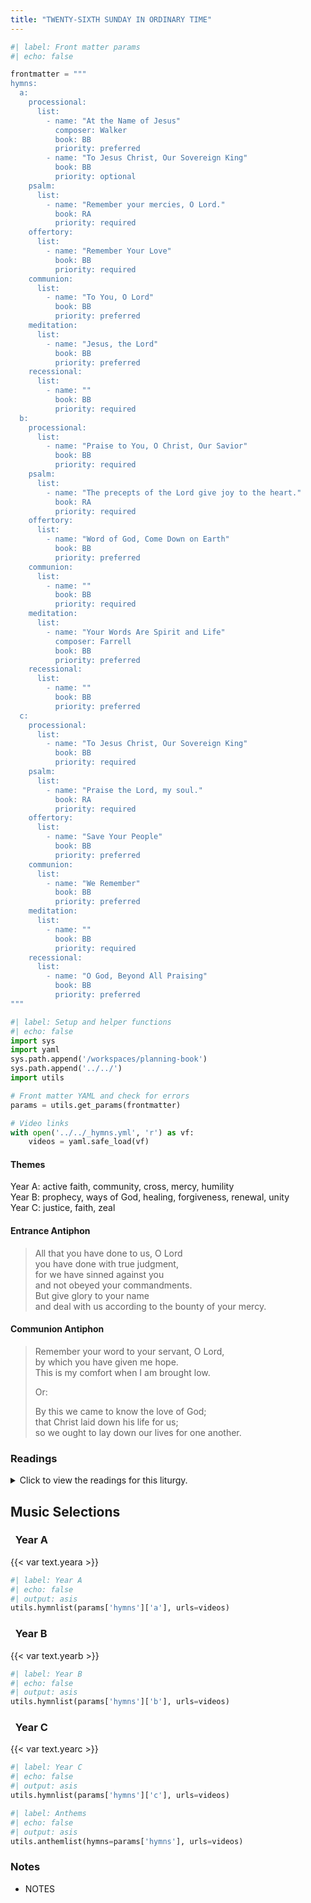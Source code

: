 ```yaml
---
title: "TWENTY-SIXTH SUNDAY IN ORDINARY TIME"
---
```


```python
#| label: Front matter params
#| echo: false

frontmatter = """
hymns:
  a:
    processional:
      list:
        - name: "At the Name of Jesus"
          composer: Walker
          book: BB
          priority: preferred
        - name: "To Jesus Christ, Our Sovereign King"
          book: BB
          priority: optional
    psalm:
      list:
        - name: "Remember your mercies, O Lord."
          book: RA
          priority: required
    offertory:
      list:
        - name: "Remember Your Love"
          book: BB
          priority: required
    communion:
      list:
        - name: "To You, O Lord"
          book: BB
          priority: preferred
    meditation:
      list:
        - name: "Jesus, the Lord"
          book: BB
          priority: preferred
    recessional:
      list:
        - name: ""
          book: BB
          priority: required
  b:
    processional:
      list:
        - name: "Praise to You, O Christ, Our Savior"
          book: BB
          priority: required
    psalm:
      list:
        - name: "The precepts of the Lord give joy to the heart."
          book: RA
          priority: required
    offertory:
      list:
        - name: "Word of God, Come Down on Earth"
          book: BB
          priority: preferred
    communion:
      list:
        - name: ""
          book: BB
          priority: required
    meditation:
      list:
        - name: "Your Words Are Spirit and Life"
          composer: Farrell
          book: BB
          priority: preferred
    recessional:
      list:
        - name: ""
          book: BB
          priority: preferred
  c:
    processional:
      list:
        - name: "To Jesus Christ, Our Sovereign King"
          book: BB
          priority: required
    psalm:
      list:
        - name: "Praise the Lord, my soul."
          book: RA
          priority: required
    offertory:
      list:
        - name: "Save Your People"
          book: BB
          priority: preferred
    communion:
      list:
        - name: "We Remember"
          book: BB
          priority: preferred
    meditation:
      list:
        - name: ""
          book: BB
          priority: required
    recessional:
      list:
        - name: "O God, Beyond All Praising"
          book: BB
          priority: preferred
"""
```

```python
#| label: Setup and helper functions
#| echo: false
import sys
import yaml
sys.path.append('/workspaces/planning-book')
sys.path.append('../../')
import utils

# Front matter YAML and check for errors
params = utils.get_params(frontmatter)

# Video links
with open('../../_hymns.yml', 'r') as vf:
    videos = yaml.safe_load(vf)
```

:::  {.red}
#### **Themes**
:::

[Year A:]{.red} active faith, community, cross, mercy, humility  
[Year B:]{.red} prophecy, ways of God, healing, forgiveness, renewal,
unity  
[Year C:]{.red} justice, faith, zeal  

:::  {.red}
#### **Entrance Antiphon**
:::

> All that you have done to us, O Lord  
> you have done with true judgment,  
> for we have sinned against you  
> and not obeyed your commandments.  
> But give glory to your name  
> and deal with us according to the bounty of your mercy.  

:::  {.red}
#### **Communion Antiphon**
:::

> Remember your word to your servant, O Lord,  
> by which you have given me hope.  
> This is my comfort when I am brought low.  
>
> [Or:]{.red}  
>
> By this we came to know the love of God;  
> that Christ laid down his life for us;  
> so we ought to lay down our lives for one another.  

:::: {.content-visible when-format="html"}
::: {.red}
### Readings
:::

<details>
  <summary>Click to view the readings for this liturgy.</summary>

::: {.red}
### &nbsp; Year A

#### First Reading [Ezekiel 18:25-28]{style="float:right" .small}
:::

Thus says the LORD:  
You say, "The LORD's way is not fair!"  
Hear now, house of Israel:  
Is it my way that is unfair, or rather, are not your ways unfair?  
When someone virtuous turns away from virtue to commit iniquity, and dies,  
it is because of the iniquity he committed that he must die.  
But if he turns from the wickedness he has committed,  
and does what is right and just,  
he shall preserve his life;  
since he has turned away from all the sins that he has committed,  
he shall surely live, he shall not die.  

***

::: {.red}
#### Responsorial Psalm [Psalm 25:4-5, 6-7, 8-9]{style="float:right" .small}
:::

**[℟.]{.red}** **Remember your mercies, O Lord.**  

Your ways, O LORD, make known to me;  
teach me your paths,  
guide me in your truth and teach me,  
for you are God my savior. **[℟.]{.red}**  

Remember that your compassion, O LORD,  
and your love are from of old.  
The sins of my youth and my frailties remember not;  
in your kindness remember me,  
because of your goodness, O LORD. **[℟.]{.red}**  

Good and upright is the LORD;  
thus he shows sinners the way.  
He guides the humble to justice,   
and teaches the humble his way. **[℟.]{.red}**  

***

::: {.red}
#### Second Reading [Philippians 2:1-11 or 2:1-5]{style="float:right" .small}
:::

Brothers and sisters:  
If there is any encouragement in Christ,  
any solace in love,  
any participation in the Spirit,  
any compassion and mercy,  
complete my joy by being of the same mind, with the same love,  
united in heart, thinking one thing.  
Do nothing out of selfishness or out of vainglory;  
rather, humbly regard others as more important than yourselves,  
each looking out not for his own interests,  
but also for those of others.  

Have in you the same attitude  
that is also in Christ Jesus,  
Who, though he was in the form of God,  
did not regard equality with God  
something to be grasped.  
Rather, he emptied himself,  
taking the form of a slave,  
coming in human likeness;  
and found human in appearance,  
he humbled himself,  
becoming obedient to the point of death,  
even death on a cross.  
Because of this, God greatly exalted him  
and bestowed on him the name  
which is above every name,  
that at the name of Jesus  
every knee should bend,  
of those in heaven and on earth and under the earth,  
and every tongue confess that  
Jesus Christ is Lord,  
to the glory of God the Father.  

[Or:]{.red}  

Brothers and sisters:  
If there is any encouragement in Christ,  
any solace in love,  
any participation in the Spirit,  
any compassion and mercy,  
complete my joy by being of the same mind, with the same love,  
united in heart, thinking one thing.  
Do nothing out of selfishness or out of vainglory;  
rather, humbly regard others as more important than yourselves,  
each looking out not for his own interests,  
but also for those of others.  

Have in you the same attitude  
that is also in Christ Jesus.  

***

::: {.red}
#### Gospel Acclamation [John 10:27]{style="float:right" .small}
:::

**[℟.]{.red}** **Alleluia, alleluia.**  
My sheep hear my voice, says the Lord;  
I know them, and they follow me. **[℟.]{.red}**  

***

::: {.red}
#### Gospel [Matthew 21:28-32]{style="float:right" .small}
:::

Jesus said to the chief priests and elders of the people:  
"What is your opinion?  
A man had two sons.  
He came to the first and said,  
'Son, go out and work in the vineyard today.'  
He said in reply, 'I will not,'  
but afterwards changed his mind and went.  
The man came to the other son and gave the same order.  
He said in reply, 'Yes, sir, 'but did not go.  
Which of the two did his father's will?"  
They answered, "The first."  
Jesus said to them, "Amen, I say to you,  
tax collectors and prostitutes  
are entering the kingdom of God before you.  
When John came to you in the way of righteousness,  
you did not believe him;  
but tax collectors and prostitutes did.  
Yet even when you saw that,  
you did not later change your minds and believe him."  

::: {.centered}
{{< var symbols.cross >}} &nbsp; {{< var symbols.cross >}} &nbsp; {{< var symbols.cross >}}
:::

::: {.red}
### &nbsp; Year B

#### First Reading [Numbers 11:25-29]{style="float:right" .small}
:::

The LORD came down in the cloud and spoke to Moses.  
Taking some of the spirit that was on Moses,  
the LORD bestowed it on the seventy elders;  
and as the spirit came to rest on them, they prophesied.  

Now two men, one named Eldad and the other Medad,  
were not in the gathering but had been left in the camp.  
They too had been on the list, but had not gone out to the tent;  
yet the spirit came to rest on them also,  
and they prophesied in the camp.  
So, when a young man quickly told Moses,  
"Eldad and Medad are prophesying in the camp,"  
Joshua, son of Nun, who from his youth had been Moses' aide, said,  
"Moses, my lord, stop them."  
But Moses answered him,  
"Are you jealous for my sake?  
Would that all the people of the LORD were prophets!  
Would that the LORD might bestow his spirit on them all!"  

***

::: {.red}
#### Responsorial Psalm [Psalm 19:8, 10, 12-13, 14]{style="float:right" .small}
:::

**[℟.]{.red}** **The precepts of the Lord give joy to the heart.**  

The law of the LORD is perfect,  
refreshing the soul;  
the decree of the LORD is trustworthy,  
giving wisdom to the simple. **[℟.]{.red}**  

The fear of the LORD is pure,  
enduring forever;  
the ordinances of the LORD are true,  
all of them just. **[℟.]{.red}**  

Though your servant is careful of them,  
very diligent in keeping them,  
yet who can detect failings?  
Cleanse me from my unknown faults! **[℟.]{.red}**  

From wanton sin especially, restrain your servant;  
let it not rule over me.  
Then shall I be blameless and innocent  
of serious sin. **[℟.]{.red}**  

***

::: {.red}
#### Second Reading [James 5:1-6]{style="float:right" .small}
:::

Come now, you rich, weep and wail over your impending miseries.  
Your wealth has rotted away, your clothes have become moth-eaten,  
your gold and silver have corroded,  
and that corrosion will be a testimony against you;  
it will devour your flesh like a fire.  
You have stored up treasure for the last days.  
Behold, the wages you withheld from the workers  
who harvested your fields are crying aloud;  
and the cries of the harvesters  
have reached the ears of the Lord of hosts.  
You have lived on earth in luxury and pleasure;  
you have fattened your hearts for the day of slaughter.  
You have condemned;  
you have murdered the righteous one;  
he offers you no resistance.  

***

::: {.red}
#### Gospel Acclamation [Cf. John 17:17b, 17a]{style="float:right" .small}
:::

**[℟.]{.red}** **Alleluia, alleluia.**  
Your word, O Lord, is truth;  
consecrate us in the truth. **[℟.]{.red}**  

***

::: {.red}
#### Gospel [Mark 9:38-43, 45, 47-48]{style="float:right" .small}
:::

At that time, John said to Jesus,  
"Teacher, we saw someone driving out demons in your name,  
and we tried to prevent him because he does not follow us."  
Jesus replied, "Do not prevent him.  
There is no one who performs a mighty deed in my name  
who can at the same time speak ill of me.  
For whoever is not against us is for us.  
Anyone who gives you a cup of water to drink  
because you belong to Christ,  
amen, I say to you, will surely not lose his reward.  

"Whoever causes one of these little ones who believe in me to sin,  
it would be better for him if a great millstone  
were put around his neck  
and he were thrown into the sea.  
If your hand causes you to sin, cut it off.  
It is better for you to enter into life maimed  
than with two hands to go into Gehenna,  
into the unquenchable fire.  
And if your foot causes you to sin, cut it off.  
It is better for you to enter into life crippled  
than with two feet to be thrown into Gehenna.  
And if your eye causes you to sin, pluck it out.  
Better for you to enter into the kingdom of God with one eye  
than with two eyes to be thrown into Gehenna,  
where 'their worm does not die, and the fire is not quenched.'"  

::: {.centered}
{{< var symbols.cross >}} &nbsp; {{< var symbols.cross >}} &nbsp; {{< var symbols.cross >}}
:::

::: {.red}
### &nbsp; Year C

#### First Reading [Amos 6:1a, 4-7]{style="float:right" .small}
:::

Thus says the LORD the God of hosts:  
Woe to the complacent in Zion!  
Lying upon beds of ivory,  
stretched comfortably on their couches,  
they eat lambs taken from the flock,  
and calves from the stall!  
Improvising to the music of the harp,  
like David, they devise their own accompaniment.  
They drink wine from bowls  
and anoint themselves with the best oils;  
yet they are not made ill by the collapse of Joseph!  
Therefore, now they shall be the first to go into exile,  
and their wanton revelry shall be done away with.  

***

::: {.red}
#### Responsorial Psalm [Psalm 146:7, 8-9, 9-10]{style="float:right" .small}
:::

**[℟.]{.red}** **Praise the Lord, my soul!**  
[Or:]{.red}  
**[℟.]{.red}** **Alleluia.**  

Blessed is he who keeps faith forever,  
secures justice for the oppressed,  
gives food to the hungry.  
The LORD sets captives free. **[℟.]{.red}**  

The LORD gives sight to the blind;  
the LORD raises up those who were bowed down.  
The LORD loves the just;  
the LORD protects strangers. **[℟.]{.red}**  

The fatherless and the widow he sustains,  
but the way of the wicked he thwarts.  
The LORD shall reign forever;  
your God, O Zion, through all generations. Alleluia. **[℟.]{.red}**  

***

::: {.red}
#### Second Reading [1 Timothy 6:11-16]{style="float:right" .small}
:::

But you, man of God, pursue righteousness,  
devotion, faith, love, patience, and gentleness.  
Compete well for the faith.  
Lay hold of eternal life, to which you were called  
when you made the noble confession in the presence of many witnesses.  
I charge you before God, who gives life to all things,  
and before Christ Jesus,  
who gave testimony under Pontius Pilate for the noble confession,  
to keep the commandment without stain or reproach  
until the appearance of our Lord Jesus Christ  
that the blessed and only ruler  
will make manifest at the proper time,  
the King of kings and Lord of lords,  
who alone has immortality, who dwells in unapproachable light,  
and whom no human being has seen or can see.  
To him be honor and eternal power. Amen.  

***

::: {.red}
#### Gospel Acclamation [Cf. 2 Corinthians 8:9]{style="float:right" .small}
:::

**[℟.]{.red}** **Alleluia, alleluia.**  
Though our Lord Jesus Christ was rich, he became poor,  
so that by his poverty you might become rich. **[℟.]{.red}**  

***

::: {.red}
#### Gospel [Luke 16:19-31]{style="float:right" .small}
:::

Jesus said to the Pharisees:  
"There was a rich man who dressed in purple garments and fine linen  
and dined sumptuously each day.  
And lying at his door was a poor man named Lazarus, covered with sores,  
who would gladly have eaten his fill of the scraps  
that fell from the rich man's table.  
Dogs even used to come and lick his sores.  
When the poor man died,  
he was carried away by angels to the bosom of Abraham.  
The rich man also died and was buried,  
and from the netherworld, where he was in torment,  
he raised his eyes and saw Abraham far off  
and Lazarus at his side.  
And he cried out, 'Father Abraham, have pity on me.  
Send Lazarus to dip the tip of his finger in water and cool my tongue,  
for I am suffering torment in these flames.'  
Abraham replied,  
'My child, remember that you received  
what was good during your lifetime  
while Lazarus likewise received what was bad;  
but now he is comforted here, whereas you are tormented.  
Moreover, between us and you a great chasm is established  
to prevent anyone from crossing who might wish to go  
from our side to yours or from your side to ours.'  
He said, 'Then I beg you, father,  
send him to my father's house, for I have five brothers,  
so that he may warn them,  
lest they too come to this place of torment.'  
But Abraham replied, 'They have Moses and the prophets.  
Let them listen to them.'  
He said, 'Oh no, father Abraham,  
but if someone from the dead goes to them, they will repent.'  
Then Abraham said, 'If they will not listen to Moses and the prophets,  
neither will they be persuaded if someone should rise from the dead.'"  

::: {.centered}
{{< var symbols.cross >}} &nbsp; {{< var symbols.cross >}} &nbsp; {{< var symbols.cross >}}
:::

</details>
::::

::: {.red}
## Music Selections
:::

::: {.titlered}
### &nbsp; Year A
:::
{{< var text.yeara >}}

```python
#| label: Year A
#| echo: false
#| output: asis
utils.hymnlist(params['hymns']['a'], urls=videos)
```

::: {.titlered}
### &nbsp; Year B
:::
{{< var text.yearb >}}

```python
#| label: Year B
#| echo: false
#| output: asis
utils.hymnlist(params['hymns']['b'], urls=videos)
```

::: {.titlered}
### &nbsp; Year C
:::
{{< var text.yearc >}}

```python
#| label: Year C
#| echo: false
#| output: asis
utils.hymnlist(params['hymns']['c'], urls=videos)
```


```python
#| label: Anthems
#| echo: false
#| output: asis
utils.anthemlist(hymns=params['hymns'], urls=videos)
```

::: {.red}
### Notes
:::

* NOTES